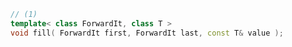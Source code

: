 ```cpp
// (1)
template< class ForwardIt, class T >
void fill( ForwardIt first, ForwardIt last, const T& value );
```

